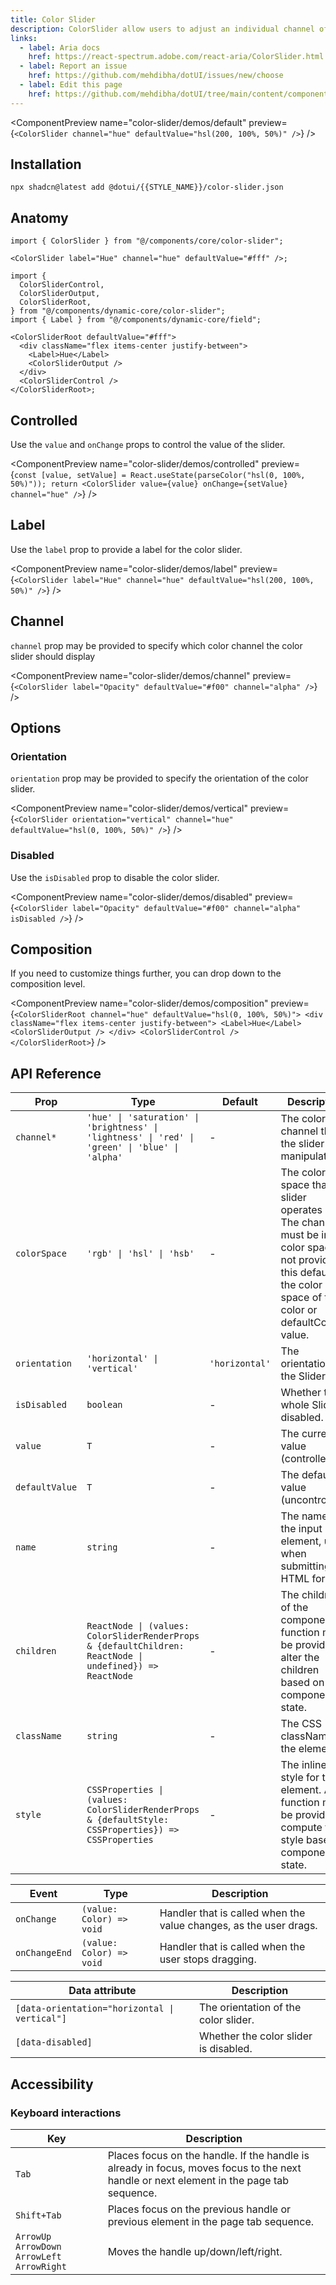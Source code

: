 ```yaml
---
title: Color Slider
description: ColorSlider allow users to adjust an individual channel of a color value.
links:
  - label: Aria docs
    href: https://react-spectrum.adobe.com/react-aria/ColorSlider.html
  - label: Report an issue
    href: https://github.com/mehdibha/dotUI/issues/new/choose
  - label: Edit this page
    href: https://github.com/mehdibha/dotUI/tree/main/content/components/colors/color-slider.mdx?plain=1
---
```


<ComponentPreview
  name="color-slider/demos/default"
  preview={`<ColorSlider channel="hue" defaultValue="hsl(200, 100%, 50%)" />`}
/>

## Installation

```package-install
npx shadcn@latest add @dotui/{{STYLE_NAME}}/color-slider.json
```

## Anatomy

```tsx
import { ColorSlider } from "@/components/core/color-slider";

<ColorSlider label="Hue" channel="hue" defaultValue="#fff" />;
```

```tsx
import {
  ColorSliderControl,
  ColorSliderOutput,
  ColorSliderRoot,
} from "@/components/dynamic-core/color-slider";
import { Label } from "@/components/dynamic-core/field";

<ColorSliderRoot defaultValue="#fff">
  <div className="flex items-center justify-between">
    <Label>Hue</Label>
    <ColorSliderOutput />
  </div>
  <ColorSliderControl />
</ColorSliderRoot>;
```

## Controlled

Use the `value` and `onChange` props to control the value of the slider.

<ComponentPreview
  name="color-slider/demos/controlled"
  preview={`const [value, setValue] = React.useState(parseColor("hsl(0, 100%, 50%)"));
  return <ColorSlider value={value} onChange={setValue} channel="hue" />`}
/>

## Label

Use the `label` prop to provide a label for the color slider.

<ComponentPreview
  name="color-slider/demos/label"
  preview={`<ColorSlider label="Hue" channel="hue" defaultValue="hsl(200, 100%, 50%)" />`}
/>

## Channel

`channel` prop may be provided to specify which color channel the color slider should display

<ComponentPreview
  name="color-slider/demos/channel"
  preview={`<ColorSlider label="Opacity" defaultValue="#f00" channel="alpha" />`}
/>

## Options

### Orientation

`orientation` prop may be provided to specify the orientation of the color slider.

<ComponentPreview
  name="color-slider/demos/vertical"
  preview={`<ColorSlider orientation="vertical" channel="hue" defaultValue="hsl(0, 100%, 50%)" />`}
/>

### Disabled

Use the `isDisabled` prop to disable the color slider.

<ComponentPreview
  name="color-slider/demos/disabled"
  preview={`<ColorSlider label="Opacity" defaultValue="#f00" channel="alpha" isDisabled />`}
/>

## Composition

If you need to customize things further, you can drop down to the composition level.

<ComponentPreview
  name="color-slider/demos/composition"
  preview={`<ColorSliderRoot channel="hue" defaultValue="hsl(0, 100%, 50%)">
    <div className="flex items-center justify-between">
      <Label>Hue</Label>
      <ColorSliderOutput />
    </div>
    <ColorSliderControl />
  </ColorSliderRoot>`}
/>

## API Reference

| Prop           | Type                                                                                                     | Default        | Description                                                                                                                                                                 |
| -------------- | -------------------------------------------------------------------------------------------------------- | -------------- | --------------------------------------------------------------------------------------------------------------------------------------------------------------------------- |
| `channel*`     | `'hue' \| 'saturation' \| 'brightness' \| 'lightness' \| 'red' \| 'green' \| 'blue' \| 'alpha'`          | -              | The color channel that the slider manipulates.                                                                                                                              |
| `colorSpace`   | `'rgb' \| 'hsl' \| 'hsb'`                                                                                | -              | The color space that the slider operates in. The channel must be in this color space. If not provided, this defaults to the color space of the color or defaultColor value. |
| `orientation`  | `'horizontal' \| 'vertical'`                                                                             | `'horizontal'` | The orientation of the Slider.                                                                                                                                              |
| `isDisabled`   | `boolean`                                                                                                | -              | Whether the whole Slider is disabled.                                                                                                                                       |
| `value`        | `T`                                                                                                      | -              | The current value (controlled).                                                                                                                                             |
| `defaultValue` | `T`                                                                                                      | -              | The default value (uncontrolled).                                                                                                                                           |
| `name`         | `string`                                                                                                 | -              | The name of the input element, used when submitting an HTML form.                                                                                                           |
| `children`     | `ReactNode \| (values: ColorSliderRenderProps & {defaultChildren: ReactNode \| undefined}) => ReactNode` | -              | The children of the component. A function may be provided to alter the children based on component state.                                                                   |
| `className`    | `string`                                                                                                 | -              | The CSS className for the element.                                                                                                                                          |
| `style`        | `CSSProperties \| (values: ColorSliderRenderProps & {defaultStyle: CSSProperties}) => CSSProperties`     | -              | The inline style for the element. A function may be provided to compute the style based on component state.                                                                 |

| Event         | Type                     | Description                                                       |
| ------------- | ------------------------ | ----------------------------------------------------------------- |
| `onChange`    | `(value: Color) => void` | Handler that is called when the value changes, as the user drags. |
| `onChangeEnd` | `(value: Color) => void` | Handler that is called when the user stops dragging.              |

| Data attribute                                | Description                           |
| --------------------------------------------- | ------------------------------------- |
| `[data-orientation="horizontal \| vertical"]` | The orientation of the color slider.  |
| `[data-disabled]`                             | Whether the color slider is disabled. |

## Accessibility

### Keyboard interactions

| Key                                            | Description                                                                                                                             |
| ---------------------------------------------- | --------------------------------------------------------------------------------------------------------------------------------------- |
| `Tab`                                          | Places focus on the handle. If the handle is already in focus, moves focus to the next handle or next element in the page tab sequence. |
| `Shift+Tab`                                    | Places focus on the previous handle or previous element in the page tab sequence.                                                       |
| `ArrowUp` `ArrowDown` `ArrowLeft` `ArrowRight` | Moves the handle up/down/left/right.                                                                                                    |
